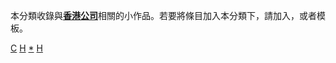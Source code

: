 {{Catnav|頁面分類|各種主題的頁面分類|依中国各省来作的分类|中国各省经济|香港經濟|香港公司}}
{{細分}}
{{Hiddencat}}
{{WPSS-cat}}
本分類收錄與'''[[香港|香港]][[:Category:香港公司|公司]]'''相關的小作品。若要將條目加入本分類下，請加入'''{{tl|HK-company-stub}}'''，或者'''{{tl|香港公司小作品}}'''模板。

[[Category:香港組織小作品|C]]
[[Category:中國公司小作品|H]]
[[Category:香港公司|*]]
[[Category:條目太多的小作品類別|H]]